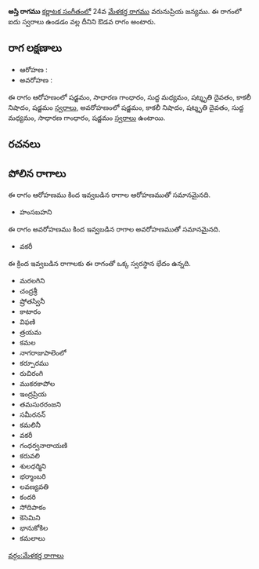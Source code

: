 {{Infobox ragam
	| name          	= అస్తి
	| synonym	    	= 
	| mela          	= 
	| chakra        	= 
	| janaka        	= 
	| type          	= ఔడవ
	| arohanam      	= {{svaraC|S|G2|M1|D3|N3|S'}} 
	| avarohanam    	= {{svaraC|S'|N3|D3|M1|G2|S}}
	| jeeva         	=
	| chhaya        	=
	| nyasa         	=
	| vishesha      	= 
	| equivalent  		= 
}}
{{కర్ణాటక సంగీత రాగాలు}}
'''అస్తి రాగము''' [[కర్ణాటక సంగీతం]]లో 24వ [[మేళకర్త రాగము]] వరునుప్రియ జన్యము.  ఈ రాగంలో ఐదు స్వరాలు ఉండడం వల్ల దీనిని ఔడవ రాగం అంటారు.


==రాగ లక్షణాలు==


* ఆరోహణ : {{svaraC|S|G2|M1|D3|N3|S'}} 
* అవరోహణ : {{svaraC|S'|N3|D3|M1|G2|S}}

ఈ రాగం ఆరోహణంలో షడ్జమం, సాధారణ గాంధారం, సుద్ద మధ్యమం, షట్శృతి దైవతం, కాకలీ నిషాదం, షడ్జమం [[స్వరాలు]], అవరోహణంలో షడ్జమం, కాకలీ నిషాదం, షట్శృతి దైవతం, సుద్ద మధ్యమం, సాధారణ గాంధారం, షడ్జమం [[స్వరాలు]] ఉంటాయి.

==రచనలు==



==పోలిన రాగాలు==
ఈ రాగం ఆరోహణము కింద ఇవ్వబడిన రాగాల ఆరోహణముతో సమానమైనది.
* హంసబహని

ఈ రాగం అవరోహణము కింద ఇవ్వబడిన రాగాల అవరోహణముతో సమానమైనది.
* వకరీ

ఈ క్రింద ఇవ్వబడిన రాగాలకు ఈ రాగంతో ఒక్క స్వరస్థాన భేదం ఉన్నది.
* మరలగిని
* చంద్రశ్రీ
* ష్రోతస్వినీ
* కాటారం
* విఫణి
* త్రయమ
* కమల
* నాగరాజుపాలెంలో
* కర్పూరము
* రుచిరంగి
* ముకరకాపోల
* ఇంద్రప్రియ
* తమసురరంజని
* సమీరనన్
* కమలినీ
* వకరీ
* గంధర్వనారాయణి
* కరువలి
* శులధర్మిని
* భర్మాంబరి
* లవణ్యవతి
* కందరి
* సోదిపాకం
* కెసెమిని
* భానుకోకిల
* కమలాలు



[[వర్గం:మేళకర్త రాగాలు]]